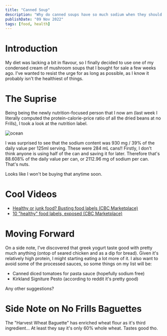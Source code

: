 ```yaml
---
title: "Canned Soup"
description: "Why do canned soups have so much sodium when they should already be mostly free of bacteria?"
publishDate: "09 Nov 2022"
tags: [food, health]
---
```


# Introduction

My diet was lacking a bit in flavour, so I finally decided to use one of my condensed cream of mushroom soups that I bought for sale a few weeks ago. I've wanted to resist the urge for as long as possible, as I know it probably isn't the healthiest of things.

# The Suprise

Being being the newly nutrition-focused person that I now am (last week I literally computed the protein-calorie-price ratio of all the dried beans at no Frills), I took a look at the nutrition label.

![ocean](../static-images/canned-soup-nutrition-label.png)

I was surprised to see that the sodium content was 930 mg / 39% of the daily value per 125ml serving. These were 284 mL cans!! Firstly, I don't think anyone is using half of the can and saving it for later. Therefore that's 88.608% of the daily value per can, or 2112.96 mg of sodium per can. That's nuts.

Looks like I won't be buying that anytime soon.

# Cool Videos

- [Healthy or junk food? Busting food labels (CBC Marketplace)](https://www.youtube.com/watch?v=kUKOt_SvTQc)
- [10 "healthy" food labels, exposed (CBC Marketplace)](https://www.youtube.com/watch?v=opwBw-O_UaY)

# Moving Forward

On a side note, I've discovered that greek yogurt taste good with pretty much anything (ontop of seared chicken and as a dip for bread). Given it's relatively high protein, I might starting eating a lot more of it. I also want to avoid some of the processed sauces, so some things on my list will be:

- Canned diced tomatoes for pasta sauce (hopefully sodium free)
- Kirkland Signiture Pesto (according to reddit it's pretty good)

Any other suggestions?

# Side Note on No Frills Baguettes

The "Harvest Wheat Baguette" has enriched wheat flour as it's third ingredient... At least they say it's only 60% whole wheat. Tastes good tho.
